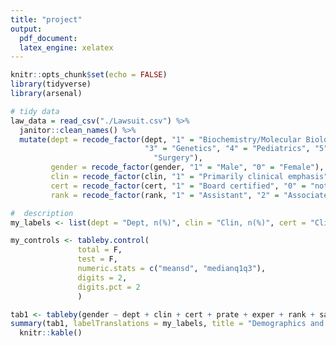```yaml
---
title: "project"
output: 
  pdf_document:
  latex_engine: xelatex
---
```


```r
knitr::opts_chunk$set(echo = FALSE)
library(tidyverse)
library(arsenal)
```

```r
# tidy data
law_data = read_csv("./Lawsuit.csv") %>% 
  janitor::clean_names() %>% 
  mutate(dept = recode_factor(dept, "1" = "Biochemistry/Molecular Biology", "2" = "Physiology",
                              "3" = "Genetics", "4" = "Pediatrics", "5" = "Medicine", "6" =
                                "Surgery"),
         gender = recode_factor(gender, "1" = "Male", "0" = "Female"),
         clin = recode_factor(clin, "1" = "Primarily clinical emphasis", "0" = "Primarily research emphasis"),
         cert = recode_factor(cert, "1" = "Board certified", "0" = "not certified"),
         rank = recode_factor(rank, "1" = "Assistant", "2" = "Associate", "3" = "Full professor"))
```

```r
#  description
my_labels <- list(dept = "Dept, n(%)", clin = "Clin, n(%)", cert = "Clin, n(%)", prate = "Prate", exper = "Exper", rank = "Rank, n(%)", sal94 = "Sal94", sal95 = "Sal95")

my_controls <- tableby.control(
               total = F,
               test = F,
               numeric.stats = c("meansd", "medianq1q3"),
               digits = 2,
               digits.pct = 2
               )

tab1 <- tableby(gender ~ dept + clin + cert + prate + exper + rank + sal94 + sal95, data = law_data, control = my_controls)
summary(tab1, labelTranslations = my_labels, title = "Demographics and co-morbidities ", text = T) %>% 
  knitr::kable()
```
